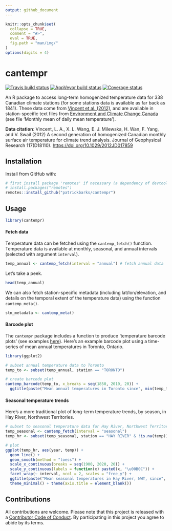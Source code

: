 ```yaml
---
output: github_document
---
```


<!-- README.md is generated from README.Rmd. Please edit that file -->

```r
knitr::opts_chunk$set(
  collapse = TRUE,
  comment = "#>",
  eval = TRUE,
  fig.path = "man/img/"
)
options(digits = 4)
```

# cantempr

[![Travis build status](https://travis-ci.org/patrickbarks/cantempr.svg?branch=master)](https://travis-ci.org/patrickbarks/cantempr) [![AppVeyor build status](https://ci.appveyor.com/api/projects/status/github/patrickbarks/cantempr?branch=master&svg=true)](https://ci.appveyor.com/project/patrickbarks/cantempr) [![Coverage status](https://codecov.io/gh/patrickbarks/cantempr/branch/master/graph/badge.svg)](https://codecov.io/github/patrickbarks/cantempr?branch=master)

An R package to access long-term homogenized temperature data for 338 Canadian climate stations (for some stations data is available as far back as 1841). These data come from [Vincent et al. (2012)](https://doi.org/10.1029/2012JD017859), and are available in station-specific text files from [Environment and Climate Change Canada](https://www.canada.ca/en/environment-climate-change/services/climate-change/science-research-data/climate-trends-variability/adjusted-homogenized-canadian-data/surface-air-temperature-access.html) (see file 'Monthly mean of daily mean temperature').

__Data citation__: Vincent, L. A., X. L. Wang, E. J. Milewska, H. Wan, F. Yang, and V. Swail (2012) A second generation of homogenized Canadian monthly surface air temperature for climate trend analysis. Journal of Geophysical Research 117(D18110). [https://doi.org/10.1029/2012JD017859](https://doi.org/10.1029/2012JD017859)

## Installation

Install from GitHub with:

```r
# first install package 'remotes' if necessary (a dependency of devtools)
# install.packages("remotes") 
remotes::install_github("patrickbarks/cantempr")
```

## Usage

```r
library(cantempr)
```

#### Fetch data

Temperature data can be fetched using the `cantemp_fetch()` function. Temperature data is available at monthly, seasonal, and annual intervals (selected with argument `interval`).

```r
temp_annual <- cantemp_fetch(interval = "annual") # fetch annual data
```

Let's take a peek.

```r
head(temp_annual)
```

We can also fetch station-specific metadata (including lat/lon/elevation, and details on the temporal extent of the temperature data) using the function `cantemp_meta()`.

```r
stn_metadata <- cantemp_meta()
```

#### Barcode plot

The `cantempr` package includes a function to produce 'temperature barcode plots' (see examples [here](https://www.cbc.ca/news/technology/charts-climate-change-bar-codes-1.4802293)). Here's an example barcode plot using a time-series of mean annual temperatures in Toronto, Ontario.

```r
library(ggplot2)

# subset annual temperature data to Toronto
temp_to <- subset(temp_annual, station == "TORONTO")

# create barcode plot
cantemp_barcode(temp_to, x_breaks = seq(1850, 2010, 20)) +
  ggtitle(paste("Mean annual temperatures in Toronto since", min(temp_to$year)))
```

#### Seasonal temperature trends

Here's a more traditional plot of long-term temperature trends, by season, in Hay River, Northwest Territories.

```r
# subset to seasonal temperature data for Hay River, Northwest Territories
temp_seasonal <- cantemp_fetch(interval = "seasonal")
temp_hr <- subset(temp_seasonal, station == "HAY RIVER" & !is.na(temp))

# plot
ggplot(temp_hr, aes(year, temp)) +
  geom_line() +
  geom_smooth(method = "loess") +
  scale_x_continuous(breaks = seq(1900, 2020, 20)) +
  scale_y_continuous(labels = function(x) paste0(x, "\u00B0C")) +
  facet_wrap(~ interval, ncol = 2, scales = "free_y") +
  ggtitle(paste("Mean seasonal temperatures in Hay River, NWT, since", min(temp_hr$year))) +
  theme_minimal() + theme(axis.title = element_blank())
```

## Contributions

All contributions are welcome. Please note that this project is released with a [Contributor Code of Conduct](CONDUCT.md). By participating in this project you agree to abide by its terms.
